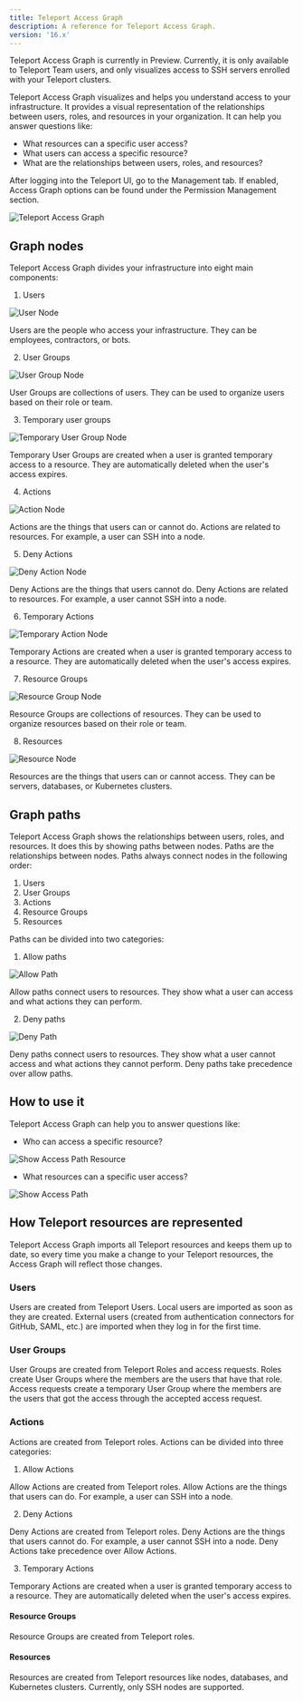 ```yaml
---
title: Teleport Access Graph
description: A reference for Teleport Access Graph.
version: '16.x'
---
```


<Tip>
  Teleport Access Graph is currently in Preview. Currently, it is only available
  to Teleport Team users, and only visualizes access to SSH servers enrolled with your Teleport clusters.
</Tip>

Teleport Access Graph visualizes and helps you understand access to your
infrastructure. It provides a visual representation of the relationships between
users, roles, and resources in your organization. It can help you answer
questions like:

- What resources can a specific user access?
- What users can access a specific resource?
- What are the relationships between users, roles, and resources?

After logging into the Teleport UI, go to the Management tab. If enabled, Access Graph options can be found
under the Permission Management section.

![Teleport Access Graph](../../../../assets/main-view-f7482efb67.png)

## Graph nodes

Teleport Access Graph divides your infrastructure into eight main components:

1. Users

![User Node](../../../../assets/user-node-dbdbe55e4e.png)

Users are the people who access your infrastructure. They can be employees,
contractors, or bots.

2. User Groups

![User Group Node](../../../../assets/user-group-node-0af076b2a8.png)

User Groups are collections of users. They can be used to organize users
based on their role or team.

3. Temporary user groups

![Temporary User Group Node](../../../../assets/temporary-user-group-node-02500ef34b.png)

Temporary User Groups are created when a user is granted temporary access to a
resource. They are automatically deleted when the user's access expires.

4. Actions

![Action Node](../../../../assets/allow-action-node-01fd0043d6.png)

Actions are the things that users can or cannot do. Actions are related to
resources. For example, a user can SSH into a node.

5. Deny Actions

![Deny Action Node](../../../../assets/deny-action-node-239ba107c5.png)

Deny Actions are the things that users cannot do. Deny Actions are related to
resources. For example, a user cannot SSH into a node.

6. Temporary Actions

![Temporary Action Node](../../../../assets/temporary-action-node-27cdbc4daa.png)

Temporary Actions are created when a user is granted temporary access to a
resource. They are automatically deleted when the user's access expires.

7. Resource Groups

![Resource Group Node](../../../../assets/resource-group-node-9b9bd58801.png)

Resource Groups are collections of resources. They can be used to organize
resources based on their role or team.

8. Resources

![Resource Node](../../../../assets/resource-node-8af80282dc.png)

Resources are the things that users can or cannot access. They can be
servers, databases, or Kubernetes clusters.

## Graph paths

Teleport Access Graph shows the relationships between users, roles, and
resources. It does this by showing paths between nodes. Paths are the
relationships between nodes. Paths always connect nodes in the following order:

1. Users
2. User Groups
3. Actions
4. Resource Groups
5. Resources

Paths can be divided into two categories:

1. Allow paths

![Allow Path](../../../../assets/allow-path-f2cf80608a.png)

Allow paths connect users to resources. They show what a user can access
and what actions they can perform.

2. Deny paths

![Deny Path](../../../../assets/deny-path-d43c34bd05.png)

Deny paths connect users to resources. They show what a user cannot access
and what actions they cannot perform. Deny paths take precedence over allow
paths.

## How to use it

Teleport Access Graph can help you to answer questions like:

- Who can access a specific resource?

![Show Access Path Resource](../../../../assets/show-access-path-resource-1b88997b97.gif)

- What resources can a specific user access?

![Show Access Path](../../../../assets/show-access-path-dc83fad3a4.gif)

## How Teleport resources are represented

Teleport Access Graph imports all Teleport resources and keeps them up to date, so every time you make a change
to your Teleport resources, the Access Graph will reflect those changes.

### Users

Users are created from Teleport Users.
Local users are imported as soon as they are created.
External users (created from authentication connectors for GitHub, SAML, etc.) are imported when they log in for the first time.

### User Groups

User Groups are created from Teleport Roles and access requests. Roles create User Groups where the members
are the users that have that role. Access requests create a temporary User Group where the members are the users that
got the access through the accepted access request.

### Actions

Actions are created from Teleport roles. Actions can be divided into three
categories:

1. Allow Actions

Allow Actions are created from Teleport roles. Allow Actions are the things
that users can do. For example, a user can SSH into a node.

2. Deny Actions

Deny Actions are created from Teleport roles. Deny Actions are the things
that users cannot do. For example, a user cannot SSH into a node. Deny
Actions take precedence over Allow Actions.

3. Temporary Actions

Temporary Actions are created when a user is granted temporary access to a
resource. They are automatically deleted when the user's access expires.

#### Resource Groups

Resource Groups are created from Teleport roles.

#### Resources

Resources are created from Teleport resources like nodes, databases, and
Kubernetes clusters. Currently, only SSH nodes are supported.

